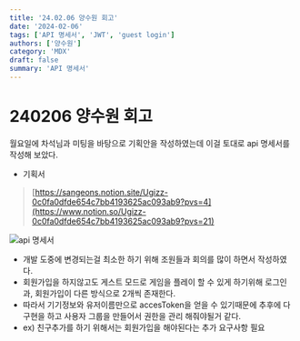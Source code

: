 ```yaml
---
title: '24.02.06 양수원 회고'
date: '2024-02-06'
tags: ['API 명세서', 'JWT', 'guest login']
authors: ['양수원']
category: 'MDX'
draft: false
summary: 'API 명세서'
---
```


# 240206 양수원 회고

월요일에 차석님과 미팅을 바탕으로 기획안을 작성하였는데 이걸 토대로 api 명세서를 작성해 보았다.

- 기획서

> [https://sangeons.notion.site/Ugizz-0c0fa0dfde654c7bb4193625ac093ab9?pvs=4](https://www.notion.so/Ugizz-0c0fa0dfde654c7bb4193625ac093ab9?pvs=21)

![api 명세서](https://scontent-gmp1-1.xx.fbcdn.net/v/t39.30808-6/426170580_122112533756196567_2109191781742842076_n.jpg?_nc_cat=111&ccb=1-7&_nc_sid=524774&_nc_ohc=OAa9ky1eqkoAX-moL_-&_nc_ht=scontent-gmp1-1.xx&oh=00_AfDZprAiK7ZlGOMnDE4CO6wB_eKODkSrKtl58f8duPBqjQ&oe=65C6479B)

- 개발 도중에 변경되는걸 최소한 하기 위해 조원들과 회의를 많이 하면서 작성하였다.
- 회원가입을 하지않고도 게스트 모드로 게임을 플레이 할 수 있게 하기위해 로그인과, 회원가입이 다른 방식으로 2개씩 존재한다.
- 따라서 기기정보와 유저이름만으로 accesToken을 얻을 수 있기때문에 추후에 다구현을 하고 사용자 그룹을 만들어서 권한을 관리 해줘야될거 같다.
- ex) 친구추가를 하기 위해서는 회원가입을 해야된다는 추가 요구사항 필요
